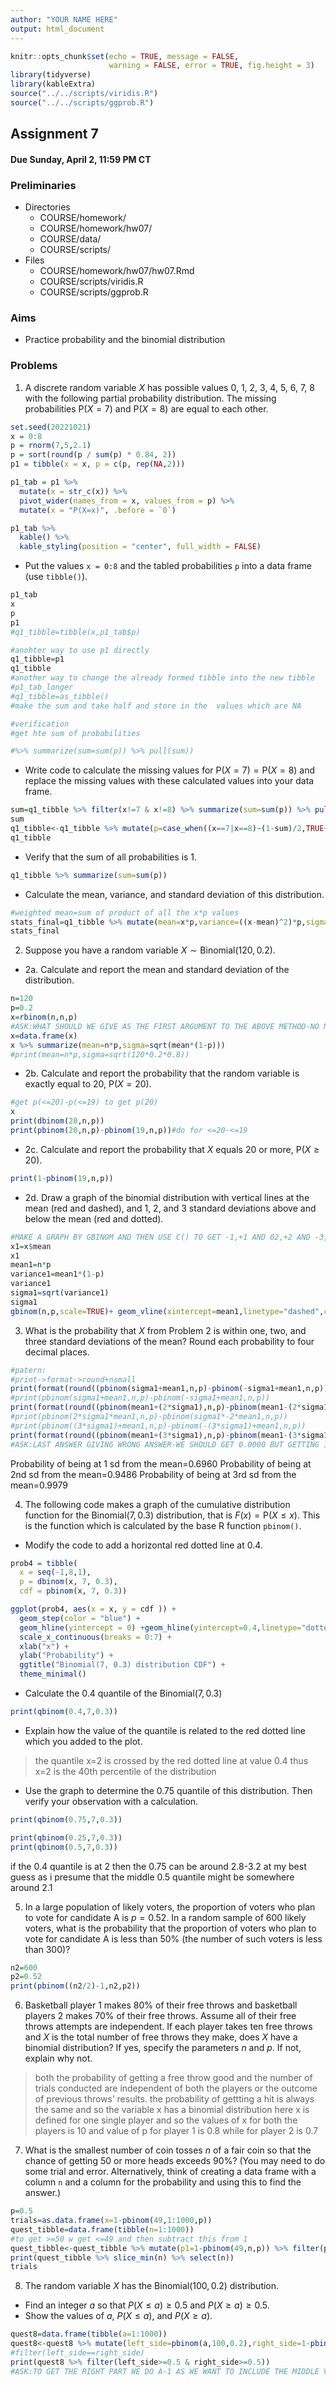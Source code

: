 ```yaml
---
author: "YOUR NAME HERE"
output: html_document
---
```


```r
knitr::opts_chunk$set(echo = TRUE, message = FALSE,
                      warning = FALSE, error = TRUE, fig.height = 3)
library(tidyverse)
library(kableExtra)
source("../../scripts/viridis.R")
source("../../scripts/ggprob.R")
```

\newcommand{\E}{\mathsf{E}}
\newcommand{\Var}{\mathsf{Var}}
\renewcommand{\prob}{\mathsf{P}}


## Assignment 7

#### Due Sunday, April 2, 11:59 PM CT

### Preliminaries

- Directories
    - COURSE/homework/
    - COURSE/homework/hw07/
    - COURSE/data/
    - COURSE/scripts/
- Files
  - COURSE/homework/hw07/hw07.Rmd
  - COURSE/scripts/viridis.R
  - COURSE/scripts/ggprob.R

### Aims

- Practice probability and the binomial distribution

### Problems

  1. A discrete random variable $X$ has possible values 0, 1, 2, 3, 4, 5, 6, 7, 8 with the following partial probability distribution.
The missing probabilities $\prob(X=7)$ and $\prob(X=8)$ are equal to each other.

```r
set.seed(20221021)
x = 0:8
p = rnorm(7,5,2.1)
p = sort(round(p / sum(p) * 0.84, 2))
p1 = tibble(x = x, p = c(p, rep(NA,2)))

p1_tab = p1 %>% 
  mutate(x = str_c(x)) %>% 
  pivot_wider(names_from = x, values_from = p) %>% 
  mutate(x = "P(X=x)", .before = `0`) 

p1_tab %>% 
  kable() %>% 
  kable_styling(position = "center", full_width = FALSE)
```

- Put the values `x = 0:8` and the tabled probabilities `p` into a data frame (use `tibble()`).

```r
p1_tab
x
p
p1
#q1_tibble=tibble(x,p1_tab$p)

#anohter way to use p1 directly
q1_tibble=p1
q1_tibble
#another way to change the already formed tibble into the new tibble
#p1_tab_longer
#q1_tibble=as_tibble()
#make the sum and take half and store in the  values which are NA

#verification
#get hte sum of probabilities

#%>% summarize(sum=sum(p)) %>% pull(sum))
```

- Write code to calculate the missing values for $\prob(X=7) = \prob(X = 8)$ and replace the missing values with these calculated values into your data frame.

```r
sum=q1_tibble %>% filter(x!=7 & x!=8) %>% summarize(sum=sum(p)) %>% pull(sum)
sum
q1_tibble<-q1_tibble %>% mutate(p=case_when((x==7|x==8)~(1-sum)/2,TRUE~p))
q1_tibble
```

- Verify that the sum of all probabilities is 1.

```r
q1_tibble %>% summarize(sum=sum(p))
```

- Calculate the mean, variance, and standard deviation of this distribution.

```r
#weighted mean=sum of product of all the x*p values
stats_final=q1_tibble %>% mutate(mean=x*p,variance=((x-mean)^2)*p,sigma=sqrt(variance)) %>% summarize(mean_final=sum(mean),variance_final=sum(variance),sigma_final=sum(sigma))
stats_final
```






  2. Suppose you have a random variable $X \sim \text{Binomial}(120, 0.2)$.

- 2a. Calculate and report the mean and standard deviation of the distribution.

```r
n=120
p=0.2
x=rbinom(n,n,p)
#ASK:WHAT SHOULD WE GIVE AS THE FIRST ARGUMENT TO THE ABOVE METHOD-NO NUMBER OF DATA POINTS TO BE TAKEN IS SPECIFIED
x=data.frame(x)
x %>% summarize(mean=n*p,sigma=sqrt(mean*(1-p)))
#print(mean=n*p,sigma=sqrt(120*0.2*0.8))
```

- 2b. Calculate and report the probability that the random variable is exactly equal to 20, $\prob(X = 20)$.

```r
#get p(<=20)-p(<=19) to get p(20)
x
print(dbinom(20,n,p))
print(pbinom(20,n,p)-pbinom(19,n,p))#do for <=20-<=19
```

- 2c. Calculate and report the probability that $X$ equals 20 or more, $\prob(X \ge 20)$.

```r
print(1-pbinom(19,n,p))
```

- 2d. Draw a graph of the binomial distribution with vertical lines at the mean (red and dashed), and 1, 2, and 3 standard deviations above and below the mean (red and dotted).


```r
#MAKE A GRAPH BY GBINOM AND THEN USE C() TO GET -1,+1 AND 02,+2 AND -3,+3 AT SD VALUES
x1=x$mean
x1
mean1=n*p
variance1=mean1*(1-p)
variance1
sigma1=sqrt(variance1)
sigma1
gbinom(n,p,scale=TRUE)+ geom_vline(xintercept=mean1,linetype="dashed",color="red",alpha=0.5)+geom_vline(xintercept=c(-1,1)*sigma1+mean1,linetype="dotted",color="red")+geom_vline(xintercept=c(-2,2)*sigma1+mean1,linetype="dotted",color="red")+geom_vline(xintercept=c(-3,3)*sigma1+mean1,linetype="dotted",color="red")
```





  3. What is the probability that $X$ from Problem 2 is within one, two, and three standard deviations of the mean? Round each probability to four decimal places.

```r
#patern:
#print->format->round+nsmall
print(format(round((pbinom(sigma1+mean1,n,p)-pbinom(-sigma1+mean1,n,p)),4),nsmall=4))
#print(pbinom(sigma1+mean1,n,p)-pbinom(-sigma1+mean1,n,p))
print(format(round((pbinom(mean1+(2*sigma1),n,p)-pbinom(mean1-(2*sigma1),n,p)),4),nsmall=4))
#print(pbinom(2*sigma1*mean1,n,p)-pbinom(sigma1*-2*mean1,n,p))
#print(pbinom((3*sigma1)+mean1,n,p)-pbinom(-(3*sigma1)+mean1,n,p))
print(format(round((pbinom(mean1+(3*sigma1),n,p)-pbinom(mean1-(3*sigma1),n,p)),4),nsmall=4))
#ASK:LAST ANSWER GIVING WRONG ANSWER-WE SHOULD GET 0.0000 BUT GETTING 1.0000
```
Probability of being at 1 sd from the mean=0.6960
Probability of being at 2nd sd from the mean=0.9486
Probability of being at 3rd sd from the mean=0.9979






  4. The following code makes a graph of the cumulative distribution function for the $\text{Binomial}(7, 0.3)$ distribution, that is $F(x) = \prob(X \le x)$. This is the function which is calculated by the base R function `pbinom()`.

- Modify the code to add a horizontal red dotted line at 0.4.


```r
prob4 = tibble(
  x = seq(-1,8,1),
  p = dbinom(x, 7, 0.3),
  cdf = pbinom(x, 7, 0.3))

ggplot(prob4, aes(x = x, y = cdf )) +
  geom_step(color = "blue") +
  geom_hline(yintercept = 0) +geom_hline(yintercept=0.4,linetype="dotted",color="red")+
  scale_x_continuous(breaks = 0:7) +
  xlab("x") +
  ylab("Probability") +
  ggtitle("Binomial(7, 0.3) distribution CDF") +
  theme_minimal()
```

- Calculate the 0.4 quantile of the $\text{Binomial}(7, 0.3)$

```r
print(qbinom(0.4,7,0.3))
```

- Explain how the value of the quantile is related to the red dotted line which you added to the plot.

> the quantile x=2 is crossed by the red dotted line at value 0.4
thus x=2 is the 40th percentile of the distribution

- Use the graph to determine the 0.75 quantile of this distribution.
Then verify your observation with a calculation.

```r
print(qbinom(0.75,7,0.3))

print(qbinom(0.25,7,0.3))
print(qbinom(0.5,7,0.3))
```

if the 0.4 quantile is at 2 then the 0.75 can be around 2.8-3.2 at my best guess as i presume that the middle 0.5 quantile might be somewhere around 2.1



  5. In a large population of likely voters, the proportion of voters who plan to vote for candidate A is $p = 0.52$. In a random sample of 600 likely voters, what is the probability that the proportion of voters who plan to vote for candidate A is less than 50% (the number of such voters is less than 300)?
  
```r
n2=600
p2=0.52
print(pbinom((n2/2)-1,n2,p2))
```




  6. Basketball player 1 makes 80% of their free throws and basketball players 2 makes 70% of their free throws. Assume all of their free throws attempts are independent. If each player takes ten free throws and $X$ is the total number of free throws they make, does $X$ have a binomial distribution? If yes, specify the parameters $n$ and $p$. If not, explain why not.
  
> both the probability of getting a free throw good and the number of trials conducted are independent of both the players or the outcome of previous throws' results.
the probability of gettting a hit is always the same and so the variable x has a binomial distribution
here x is defined for one single player and so the values of x for both the players is 10 and value of p for player 1 is 0.8 while for player 2 is 0.7




  7. What is the smallest number of coin tosses $n$ of a fair coin so that the chance of getting 50 or more heads exceeds 90%?  (You may need to do some trial and error. Alternatively, think of creating a data frame with a column `n` and a column for the probability and using this to find the answer.)

```r
p=0.5
trials=as.data.frame(x=1-pbinom(49,1:1000,p))
quest_tibble=data.frame(tibble(n=1:1000))
#to get >=50 w get <=49 and then subtract this from 1
quest_tibble<-quest_tibble %>% mutate(p1=1-pbinom(49,n,p)) %>% filter(p1>=0.9)
print(quest_tibble %>% slice_min(n) %>% select(n))
trials
```




  8. The random variable $X$ has the $\text{Binomial}(100, 0.2)$ distribution.
  
- Find an integer $a$ so that $P(X \le a) \ge 0.5$ and $P(X \ge a) \ge 0.5$.
- Show the values of $a$, $P(X \le a)$, and $P(X \ge a)$.

```r
quest8=data.frame(tibble(a=1:1000))
quest8<-quest8 %>% mutate(left_side=pbinom(a,100,0.2),right_side=1-pbinom(a-1,100,0.2)) 
#filter(left_side==right_side)
print(quest8 %>% filter(left_side>=0.5 & right_side>=0.5))
#ASK:TO GET THE RIGHT PART WE DO A-1 AS WE WANT TO INCLUDE THE MIDDLE VALUE AGAIN

```


  


